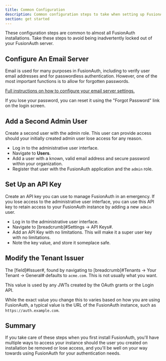 ```yaml
---
title: Common Configuration
description: Common configuration steps to take when setting up FusionAuth
section: get started
---
```


These configuration steps are common to almost all FusionAuth installations. Take these steps to avoid being inadvertently locked out of your FusionAuth server.

## Configure An Email Server

Email is used for many purposes in FusionAuth, including to verify user email addresses and for passwordless authentication. However, one of the most important functions is to allow for forgotten passwords.

[Full instructions on how to configure your email server settings.](/docs/v1/tech/email-templates/configure-email)

If you lose your password, you can reset it using the "Forgot Password" link on the login screen.

## Add a Second Admin User

Create a second user with the admin role. This user can provide access should your initially created admin user lose access for any reason.

* Log in to the administrative user interface.
* Navigate to <strong>Users</strong>.
* Add a user with a known, valid email address and secure password within your organization.
* Register that user with the FusionAuth application and the `admin` role.

## Set Up an API Key

Create an API key you can use to manage FusionAuth in an emergency. If you lose access to the administrative user interface, you can use this API key to retain access to your FusionAuth instance by adding a new `admin` user.

* Log in to the administrative user interface.
* Navigate to [breadcrumb]#Settings -> API Keys#.
* Add an API Key with no limitations. This will make it a super user key with no limitations.
* Note the key value, and store it someplace safe.

[//]: # (Is this duplicative of tutorials/setup-wizard/#complete-setup ?)

## Modify the Tenant Issuer

The [field]#Issuer#, found by navigating to [breadcrumb]#Tenants -> Your Tenant -> General# defaults to `acme.com`. This is not usually what you want. 

This value is used by any JWTs created by the OAuth grants or the Login API.

While the exact value you change this to varies based on how you are using FusionAuth, a typical value is the URL of the FusionAuth instance, such as `https://auth.example.com`.

## Summary

If you take care of these steps when you first install FusionAuth, you'll have multiple ways to access your instance should the user you created on installation be removed or lose access, and you'll be well on your way towards using FusionAuth for your authentication needs.


